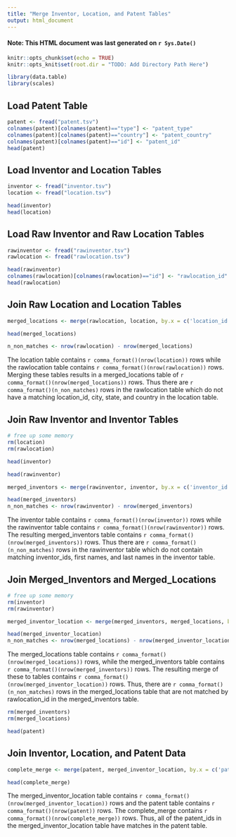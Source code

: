 ```yaml
---
title: "Merge Inventor, Location, and Patent Tables"
output: html_document
---
```


#### Note: This HTML document was last generated on `r Sys.Date()`


```r
knitr::opts_chunk$set(echo = TRUE)
knitr::opts_knit$set(root.dir = "TODO: Add Directory Path Here")

library(data.table)
library(scales)
```

## Load Patent Table
```r
patent <- fread("patent.tsv")
colnames(patent)[colnames(patent)=="type"] <- "patent_type"
colnames(patent)[colnames(patent)=="country"] <- "patent_country"
colnames(patent)[colnames(patent)=="id"] <- "patent_id"
head(patent)

```

## Load Inventor and Location Tables
```r

inventor <- fread("inventor.tsv")
location <- fread("location.tsv")

```

```r
head(inventor)
head(location)

```

## Load Raw Inventor and Raw Location Tables
```r
rawinventor <- fread("rawinventor.tsv")
rawlocation <- fread("rawlocation.tsv")

```

```r
head(rawinventor)
colnames(rawlocation)[colnames(rawlocation)=="id"] <- "rawlocation_id"
head(rawlocation)

```

## Join Raw Location and Location Tables
```r
merged_locations <- merge(rawlocation, location, by.x = c('location_id', 'city', 'state', 'country'), by.y = c('id','city', 'state', 'country'))
```

```r
head(merged_locations)

n_non_matches <- nrow(rawlocation) - nrow(merged_locations)
```


The location table contains `r comma_format()(nrow(location))` rows while the rawlocation table contains `r comma_format()(nrow(rawlocation))` rows. Merging these tables results in a merged_locations table of `r comma_format()(nrow(merged_locations))` rows. Thus there are `r comma_format()(n_non_matches)` rows in the rawlocation table which do not have a matching location_id, city, state, and country in the location table.

## Join Raw Inventor and Inventor Tables
```r
# free up some memory 
rm(location)
rm(rawlocation)

```

```r
head(inventor)
```

```r
head(rawinventor)
```

```r
merged_inventors <- merge(rawinventor, inventor, by.x = c('inventor_id', 'name_first', 'name_last'), by.y = c('id', 'name_first', 'name_last'))
```

```r

head(merged_inventors)
n_non_matches <- nrow(rawinventor) - nrow(merged_inventors)
```

The inventor table contains `r comma_format()(nrow(inventor))` rows while the rawinventor table contains `r comma_format()(nrow(rawinventor))` rows. The resulting merged_inventors table contains `r comma_format()(nrow(merged_inventors))` rows. Thus there are `r comma_format()(n_non_matches)` rows in the rawinventor table which do not contain matching inventor_ids, first names, and last names in the inventor table.

## Join Merged_Inventors and Merged_Locations
```r
# free up some memory
rm(inventor)
rm(rawinventor)
```

```r
merged_inventor_location <- merge(merged_inventors, merged_locations, by.x = 'rawlocation_id', by.y = 'rawlocation_id')
```


```r
head(merged_inventor_location)
n_non_matches <- nrow(merged_locations) - nrow(merged_inventor_location)
```

The merged_locations table contains `r comma_format()(nrow(merged_locations))` rows, while the merged_inventors table contains `r comma_format()(nrow(merged_inventors))` rows. The resulting merge of these to tables contains `r comma_format()(nrow(merged_inventor_location))` rows. Thus, there are `r comma_format()(n_non_matches)` rows in the merged_locations table that are not matched by rawlocation_id in the merged_inventors table.

```r
rm(merged_inventors)
rm(merged_locations)

```


```r
head(patent)
```

## Join Inventor, Location, and Patent Data
```r
complete_merge <- merge(patent, merged_inventor_location, by.x = c('patent_id'), by.y = c('patent_id'))
```

```r
head(complete_merge)
```

The merged_inventor_location table contains `r comma_format()(nrow(merged_inventor_location))` rows and the patent table contains `r comma_format()(nrow(patent))` rows. The complete_merge contains `r comma_format()(nrow(complete_merge))` rows. Thus, all of the patent_ids in the merged_inventor_location table have matches in the patent table.